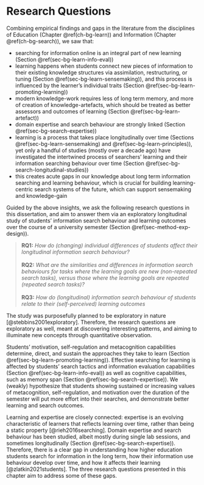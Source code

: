 # Research Questions {#ch-rq}

<!-- ## Research Questions {#sec-rq} -->

Combining empirical findings and gaps in the literature from the disciplines of Education (Chapter \@ref(ch-bg-learn)) and Information (Chapter \@ref(ch-bg-search)), we saw that:

- searching for information online is an integral part of new learning (Section \@ref(sec-bg-learn-info-eval))
- learning happens when students connect new pieces of information to their existing knowledge structures via assimilation, restructuring, or tuning (Section \@ref(sec-bg-learn-sensemaking)), and this process is influenced by the learner's individual traits (Section \@ref(sec-bg-learn-promoting-learning))
- modern knowledge-work requires less of long term memory, and more of creation of knowledge-artefacts, which should be treated as better assessors and outcomes of learning (Section \@ref(sec-bg-learn-artefact))
- domain expertise and search behaviour are strongly linked (Section \@ref(sec-bg-search-expertise))
- learning is a process that takes place longitudinally over time (Sections \@ref(sec-bg-learn-sensemaking) and \@ref(sec-bg-learn-principles)), yet only a handful of studies (mostly over a decade ago) have investigated the intertwined process of searchers' learning and their information searching behaviour over time (Section \@ref(sec-bg-search-longitudinal-studies))
- this creates acute gaps in our knowledge about long term information searching and learning behaviour, which is crucial for building learning-centric search systems of the future, which can support sensemaking and knowledge-gain



Guided by the above insights, we ask the following research questions in this dissertation, and aim to answer them via an exploratory longitudinal study of students' information search behaviour and learning outcomes over the course of a university semester (Section \@ref(sec-method-exp-design)). 



> **RQ1:** *How do (changing) individual differences of students affect their longitudinal information search behaviour?*
\
\
> **RQ2:** *What are the similarities and differences in information search behaviours for tasks where the learning goals are new (non-repeated search tasks), versus those where the learning goals are repeated (repeated search tasks)?*
\
\
> **RQ3:** *How do (longitudinal) information search behaviour of students relate to their (self-perceived) learning outcomes*

The study was purposefully planned to be exploratory in nature [@stebbins2001exploratory]. 
Therefore, the research questions are exploratory as well, meant at discovering interesting patterns, and aiming to illuminate new concepts through quantitative observation.



Students' motivation, self-regulation and metacognition capabilities determine, direct, and sustain the approaches they take to learn (Section \@ref(sec-bg-learn-promoting-learning)). 
Effective searching for learning is affected by students' search tactics and information evaluation capabilities (Section \@ref(sec-bg-learn-info-eval)) as well as cognitive capabilities, such as memory span (Section \@ref(sec-bg-search-expertise)).
We (weakly) hypothesize that students showing sustained or increasing values of metacognition, self-regulation, and motivation over the duration of the semester will put more effort into their searches, and demonstrate better learning and search outcomes.



Learning and expertise are closely connected: expertise is an evolving characteristic of learners that reflects learning over time, rather than being a static property [@rieh2016searching]. 
Domain expertise and search behaviour has been studied, albeit mostly during single lab sessions, and sometimes longitudinally (Section \@ref(sec-bg-search-expertise)). 
Therefore, there is a clear gap in understanding how higher education students search for information in the long term, how their information use behaviour develop over time, and how it affects their learning [@zlatkin2021students]. 
The three research questions presented in this chapter aim to address some of these gaps.



<!-- 

For the purposes of this dissertation, we considered learning as change in a student's knowledge about certain topics over the duration of a university semester. 

The research questions are first stated in this section, to put them all
together in one place for easy reference. Then the overarching
hypotheses are discussed in Section \@ref(sec-rq-hypotheses).



> **RQ1:** *What kind of longitudinal information search behaviours are correlated to the degree of change in students' knowledge levels and learning outcomes?*
\
\
> **RQ2:** *What are the similarities and differences in information search behaviours for tasks where the learning goals are new (new search tasks), versus those where the learning goals are repeated (repeated search tasks)?*
\
\
> **RQ3:** *How does externalisation and articulation affect students' learning outcomes and experiences during search?*
\
\
> **RQ4:** *How do (changing) individual differences of students moderate their information search behaviours and learning outcomes?*




## Overarching Hypotheses {#sec-rq-hypotheses}

In this Section, we discuss the research framework and hypotheses behind
the research questions. The study is primarily planned to be
exploratory, therefore the hypotheses are exploratory in nature as well.

### Learning as Students' Transition from Novice to Expert (RQ1, RQ2) {#sec-framework-rq1-rq2}

Learning and expertise are closely connected: expertise is an evolving
characteristic of learners that reflects learning over time, rather than
being a static property [@rieh2016searching]. Domain expertise and
search behaviour has been studied, albeit mostly during single lab
sessions, and sometimes longitudinally (Section \@ref(sec-bg-search-expertise)). There is a clear gap in
understanding how higher education students search for information in
the long term, how their information use behaviour develop over time,
and how it affects their learning [@zlatkin2021students]. RQ1 and RQ2
aims to address some of these gaps.

**Hypothesis for RQ1:** Search behaviours described in Table \@ref(fig:search-behaviours) will occur both within individual search sessions, and across progressive search sessions recorded over a semester, as domain expertise of students increases [@eickhoff2014lessons].

**Hypotheses for RQ2:** This research question stems from the idea of lifelong or continuous learning: how do search behaviours evolve over time when gaining knowledge about perpetual life skills (e.g., financial literacy). We hypothesize that

- relevance judgement of previously viewed information on this topic will change over time, as searcher gains more knowledge and expertise
- the decision or choice to put effort into searching again, or satisfice with previously found information, will have links to motivation and self-regulation

### Promoting Better Learning (RQ3, RQ4) {#sec-framework-rq3-rq4}

Better learning takes place when students articulate and their unformed
and still developing understanding, and continue to articulate it
throughout the learning process (Section \@ref(sec-bg-learn-articulation)). Also, students' motivation,
self-regulation and metacognition capabilities determine, direct, and
sustain the approaches they take to learn (Section \@ref(sec-bg-learn-promoting-learning)). Effective searching for
learning is affected by students' search tactics and information
evaluation capabilities (Section \@ref(sec-bg-learn-info-eval)) as well as cognitive capabilities
such as memory span (Section \@ref(sec-bg-search-expertise)).

**Hypothesis for RQ3:** articulation during the search as learning
process (via concurrent think aloud) will lead to better learning (and
possibly better searching) outcomes, than working silently.

**Hypotheses for RQ4:** with respect to the individual differences and
contexts in which students search to learn, we speculate the following
hypotheses:

- students showing sustained or increasing metacognition,
    self-regulation, and motivation over the duration of the semester
    will put more "effort" into their searches, and demonstrate better
    learning and search outcomes

- students with higher memory span will demonstrate more 'branchiness'
    and parallel browsing in their search behaviour

- students with better information evaluation capabilities will
    demonstrate better learning and search outcomes
 -->


<!-- 


## Anticipated Contributions {#sec-rq-diss-contributions}

We anticipate by answering the proposed research hypotheses and
question, the results can greatly contribute to the existing knowledge
of Interactive Information Retrieval and Educational Sciences in
general, and Search as Learning in particular. Referring back to some of
the research agenda advocated by the multiple workshops and journal
special issues on Search as Learning (Section
\@ref(sec-intro-outline)), our research questions aim to
investigate *(i)* the contexts in which students search to learn; *(ii)*
the factors that influence their learning outcomes; and *(iii)* whether
students are more critical consumers of information.

Many researchers have expressed their concern with the lack of
longitudinal studies in IIR and related domains
[@zlatkin2021students; @kelly2009evaluation; @koeman2020hciux]. If
significant relationships were to be found between students' information
search behaviours and learning outcomes, the results of this
dissertation can provide great insights and contributions towards *(i)*
understanding how search behaviours can predict learning outcomes;
*(ii)* creating reliable measures, methods, and instruments for
capturing changes in people's knowledge level, learning experiences, and
learning outcomes [@url-rieh-homepage]; and *(iii)* developing search
systems that better support learning and sensemaking. 


-->
